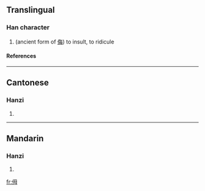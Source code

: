 ==Translingual==
===Han character===
{{Han char|rn=9|rad=人|as=05|sn=7|four=|canj=人田卜戈 (OWYI)}}
# (ancient form of [[侮]]) to insult, to ridicule
====References====
{{Han ref|kx=0098.020|hdz=10141.050|uh=3444|ud=13380}}

----
==Cantonese==
===Hanzi===
{{yue-hanzi|jyut=|y=mou5}}
# {{defn|Cantonese}}

----
==Mandarin==
===Hanzi===
{{cmn-hanzi|pin=[[wǔ]] (wu3)|wg=wu<sup>3</sup>}}
# {{defn|Mandarin}}

[[fr:㑄]]